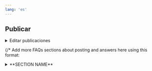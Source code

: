 ```yaml
---
lang: 'es'
---
```


## Publicar

  <details>
    <summary>Editar publicaciones</summary>
      <blockquote>
        <details>
          <summary>¿Cómo cambio una publicación?</summary>
          <blockquote>
          Actualmente no hay forma de editar una publicación publicada. La forma más sencilla de corregir o cambiar una publicación es copiar el contenido en una publicación nueva y eliminar la publicación anterior.
          </blockquote>
        </details>
        {/* Add more FAQs about editing posts here using this format 
        <details>
          <summary>**QUESTION**</summary>
          <blockquote>
          **ANSWER**
          </blockquote>
        </details>
        */}
      </blockquote>
  </details>

  {/* Add more FAQs sections about posting and answers here using this format:
  <details>
     <summary>**SECTION NAME**</summary>
      <blockquote>
        <details>
          <summary>**QUESTION 1**</summary>
          <blockquote>
          **ANSWER 1**
          </blockquote>
        </details>

        <details>
          <summary>**QUESTION 2**</summary>
          <blockquote>
          **ANSWER 2**
          </blockquote>
        </details>
      </blockquote>
    </details>
     */}

## Tipos de Usuarios

  <details>
    <summary>Perfiles de clientes</summary>

      <blockquote>
        <details>
          <summary>¿Por qué necesitaría un perfil de cliente?</summary>
          <blockquote>
          Registrarse para obtener un perfil de cliente le permite contactar proveedores en la plataforma
          sobre sus servicios.
          </blockquote>
        </details>
      </blockquote>

      <blockquote>
        <details>
          <summary>¿Cómo creo un perfil de cliente?</summary>
          <blockquote>
            Haga clic en el botón de menú en la esquina superior derecha y haga clic en *Crear cliente
            Perfil* y proporcione la información solicitada.
          </blockquote>
        </details>
      </blockquote>

      <blockquote>
        <details>
          <summary>¿Quién puede ver la información de mi cliente?</summary>
          <blockquote>
            Actualmente la información del cliente no se comparte con nadie. En el futuro
            puede ser compartido con aquellos proveedores con los que usted elija contactar a través del
            plataforma.
          </blockquote>
        </details>
      </blockquote>

      <blockquote>
        <details>
          <summary>Por qué lo necesitas ___ ?</summary>
          <blockquote>
            Más información sobre por qué recopilamos la información que hacemos está disponible
            en el formulario de registro. También se resume a continuación:
            - Nombre: Necesitamos
            su nombre para asegurarse de que es una persona real y en algunos casos puede necesitarlo
            para procesar pagos
            - Nombre para mostrar: sabemos que en algunas circunstancias su
            Es posible que el nombre legal no refleje con precisión sus intenciones en la plataforma
            (por ejemplo, si está adquiriendo servicios en nombre de una empresa), por lo que permitimos
            Puede elegir un nombre para mostrar si cree que sería más apropiado.
            - Número de teléfono: Utilizamos el número de teléfono como una medida de seguridad más (en
            adición al nombre legal) y en el futuro puede compartirlo con el servicio
            Proveedores con los que contactas en la plataforma para que puedan contactar contigo.
            con respecto a su(s) solicitud(es).
            - Ubicación: Recopilamos esta información para que
            Podemos sugerir servicios que podrían ser relevantes para usted y para que ese servicio
            Los proveedores pueden determinar si brindan los servicios solicitados en su
            área.
            - Imagen de perfil: esto ayuda a que todo sea más personal. Su
            La imagen de perfil se puede mostrar cuando proporcionas comentarios sobre el
            plataforma (como reseñas) o cuando se comunica con un proveedor.
          </blockquote>
        </details>
      </blockquote>
  </details>

  <details>
     <summary>Perfil del proveedor</summary>
      <blockquote>
        <details>
          <summary>¿Por qué necesitaría un perfil de proveedor?</summary>
          <blockquote>
          Registrarse en un perfil de proveedor le permite ofrecer sus servicios en la plataforma.
          </blockquote>
        </details>

        <details>
          <summary>¿Cómo creo un perfil de proveedor?</summary>
          <blockquote>
          Haga clic en el botón de menú en la esquina superior derecha y haga clic en *Crear proveedor
            Perfil* y proporcione la información solicitada.
          </blockquote>
        </details>

        <details>
          <summary>¿Quién puede ver la información de mi proveedor?</summary>
          <blockquote>
          Todos los usuarios registrados pueden visitar su perfil de proveedor, que muestra información de su perfil de proveedor, como imagen, ubicación e idiomas hablados.
          Tu perfil también tiene botones vinculados a tu correo electrónico y número de teléfono para que los clientes potenciales puedan contactar contigo.
          </blockquote>
        </details>

        <details>
          <summary>¿Cómo cambio mi perfil de proveedor?</summary>
          <blockquote>
          Haga clic en el botón de menú en la esquina superior derecha y haga clic en *Mi proveedor
            Perfil*, en la página de perfil, haga clic en el botón *Editar perfil*, cambie los campos necesarios y luego haga clic en *Guardar perfil*.

            <strong>¡Tenga en cuenta que las ediciones no se guardarán si no hace clic en el botón</strong><em> Guardar perfil</em><strong>!</strong>
          </blockquote>
        </details>
      </blockquote>
    </details>
